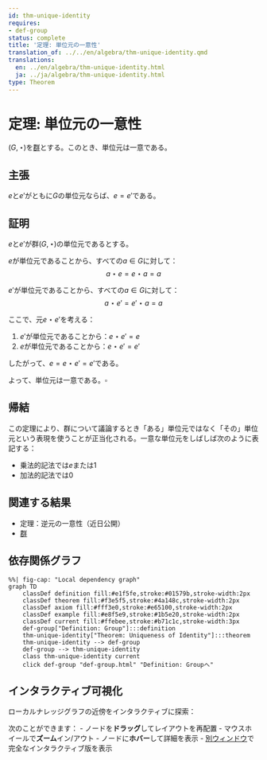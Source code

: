 ```yaml
---
id: thm-unique-identity
requires:
- def-group
status: complete
title: '定理: 単位元の一意性'
translation_of: ../../en/algebra/thm-unique-identity.qmd
translations:
  en: ../en/algebra/thm-unique-identity.html
  ja: ../ja/algebra/thm-unique-identity.html
type: Theorem
---
```


# 定理: 単位元の一意性 {#thm-unique-identity}

$(G, \star)$を[群](def-group.qmd)とする。このとき、単位元は一意である。

## 主張

$e$と$e'$がともに$G$の単位元ならば、$e = e'$である。

## 証明

$e$と$e'$が群$(G, \star)$の単位元であるとする。

$e$が単位元であることから、すべての$a \in G$に対して：
$$a \star e = e \star a = a$$

$e'$が単位元であることから、すべての$a \in G$に対して：
$$a \star e' = e' \star a = a$$

ここで、元$e \star e'$を考える：

1. $e'$が単位元であることから：$e \star e' = e$
2. $e$が単位元であることから：$e \star e' = e'$

したがって、$e = e \star e' = e'$である。

よって、単位元は一意である。$\square$

## 帰結

この定理により、群について議論するとき「ある」単位元ではなく「その」単位元という表現を使うことが正当化される。一意な単位元をしばしば次のように表記する：

- 乗法的記法では$e$または$1$
- 加法的記法では$0$

## 関連する結果

- 定理：逆元の一意性（近日公開）
- [群](def-group.qmd)

## 依存関係グラフ

```mermaid
%%| fig-cap: "Local dependency graph"
graph TD
    classDef definition fill:#e1f5fe,stroke:#01579b,stroke-width:2px
    classDef theorem fill:#f3e5f5,stroke:#4a148c,stroke-width:2px
    classDef axiom fill:#fff3e0,stroke:#e65100,stroke-width:2px
    classDef example fill:#e8f5e9,stroke:#1b5e20,stroke-width:2px
    classDef current fill:#ffebee,stroke:#b71c1c,stroke-width:3px
    def-group["Definition: Group"]:::definition
    thm-unique-identity["Theorem: Uniqueness of Identity"]:::theorem
    thm-unique-identity --> def-group
    def-group --> thm-unique-identity
    class thm-unique-identity current
    click def-group "def-group.html" "Definition: Groupへ"
```

## インタラクティブ可視化

ローカルナレッジグラフの近傍をインタラクティブに探索：

::: {.graph-viz data-id="thm-unique-identity" data-width="700" data-height="500"}
:::

次のことができます：
- ノードを**ドラッグ**してレイアウトを再配置
- マウスホイールで**ズーム**イン/アウト
- ノードに**ホバー**して詳細を表示
- [別ウィンドウ](../../output/interactive/thm-unique-identity.html){target="_blank"}で完全なインタラクティブ版を表示
